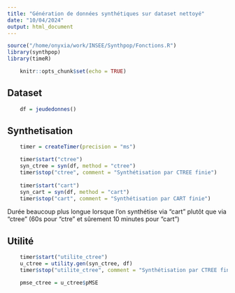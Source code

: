 ```yaml
---
title: "Génération de données synthétiques sur dataset nettoyé"
date: "10/04/2024"
output: html_document
---
```


```r
source("/home/onyxia/work/INSEE/Synthpop/Fonctions.R")
library(synthpop)
library(timeR)
```

```r
    knitr::opts_chunk$set(echo = TRUE)
```

## Dataset
```r
    df = jeudedonnes()
```

## Synthetisation
```r
    timer = createTimer(precision = "ms")

    timer$start("ctree")
    syn_ctree = syn(df, method = "ctree")
    timer$stop("ctree", comment = "Synthétisation par CTREE finie")
    
    timer$start("cart")
    syn_cart = syn(df, method = "cart")
    timer$stop("cart", comment = "Synthétisation par CART finie")
```
Durée beaucoup plus longue lorsque l'on synthétise via "cart" plutôt que via "ctree" (60s pour "ctre" et sûrement 10 minutes pour "cart")

## Utilité
```r
    timer$start("utilite_ctree")
    u_ctree = utility.gen(syn_ctree, df)
    timer$stop("utilite_ctree", comment = "Synthétisation par CTREE finie")

    pmse_ctree = u_ctree$pMSE
```